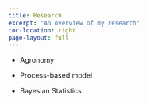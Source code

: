 ```yaml
---
title: Research
excerpt: "An overview of my research"
toc-location: right
page-layout: full
---
```


- Agronomy

- Process-based model

- Bayesian Statistics


